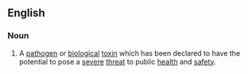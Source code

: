 ==English==

===Noun===
{{en-noun|head=[[select]] [[agent]]}}
{{wikipedia}}

# {{label|en|US|legal}} A [[pathogen]] or [[biological]] [[toxin]] which has been declared to have the potential to pose a [[severe]] [[threat]] to public [[health]] and [[safety]].